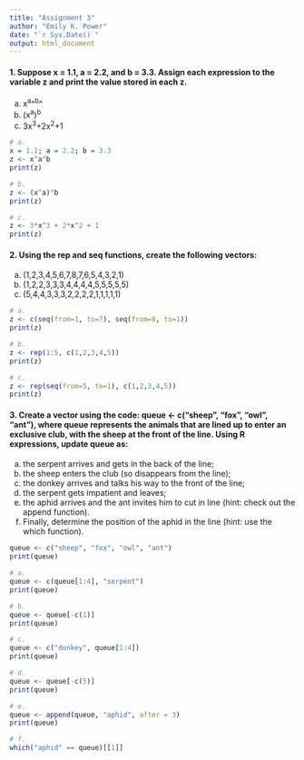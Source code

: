 ```yaml
---
title: "Assignment 3"
author: "Emily K. Power"
date: "`r Sys.Date()`"
output: html_document
---
```



#### 1. Suppose x = 1.1, a = 2.2, and b = 3.3. Assign each expression to the variable z and print the value stored in each z.

  a. x^a^^^b^^
  b. (x^a^)^b^
  c. 3x^3^+2x^2^+1

```r
# a. 
x = 1.1; a = 2.2; b = 3.3
z <- x^a^b
print(z)

# b.  
z <- (x^a)^b
print(z)

# c. 
z <- 3*x^3 + 2*x^2 + 1
print(z)
```


#### 2. Using the rep and seq functions, create the following vectors:

  a. (1,2,3,4,5,6,7,8,7,6,5,4,3,2,1)
  b. (1,2,2,3,3,3,4,4,4,4,5,5,5,5,5)
  c. (5,4,4,3,3,3,2,2,2,2,1,1,1,1,1)

```r
# a. 
z <- c(seq(from=1, to=7), seq(from=8, to=1))
print(z)

# b. 
z <- rep(1:5, c(1,2,3,4,5))
print(z)

# c.
z <- rep(seq(from=5, to=1), c(1,2,3,4,5))
print(z)
```


#### 3. Create a vector using the code: queue <- c("sheep", "fox", "owl", "ant"), where queue represents the animals that are lined up to enter an exclusive club, with the sheep at the front of the line. Using R expressions, update queue as:

  a. the serpent arrives and gets in the back of the line;
  b. the sheep enters the club (so disappears from the line);
  c. the donkey arrives and talks his way to the front of the line;
  d. the serpent gets impatient and leaves;
  e. the aphid arrives and the ant invites him to cut in line (hint: check out the append function).
  f. Finally, determine the position of the aphid in the line (hint: use the which function).
  
```r
queue <- c("sheep", "fox", "owl", "ant")
print(queue)

# a. 
queue <- c(queue[1:4], "serpent")
print(queue)

# b. 
queue <- queue[-c(1)]
print(queue)

# c. 
queue <- c("donkey", queue[1:4])
print(queue)

# d. 
queue <- queue[-c(5)]
print(queue)

# e. 
queue <- append(queue, "aphid", after = 3)
print(queue)

# f. 
which("aphid" == queue)[[1]]
```
